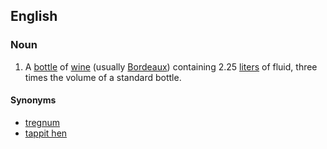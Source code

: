 ==English==

===Noun===
{{en-noun|head=[[Marie]] [[Jeanne]]}}
# A [[bottle]] of [[wine]] (usually [[Bordeaux]]) containing 2.25 [[liter]]s of fluid, three times the volume of a standard bottle.

====Synonyms====
* [[tregnum]]
* [[tappit hen]]